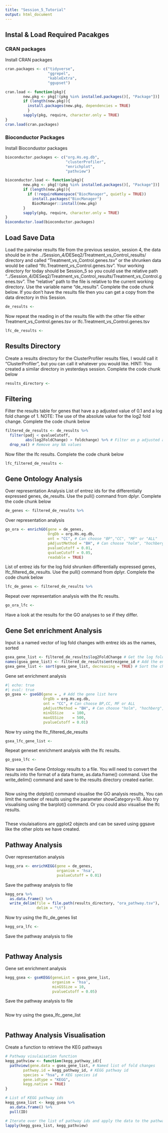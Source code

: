 ```yaml
---
title: "Session_5_Tutorial"
output: html_document
---
```

## Instal & Load Required Pacakges
### CRAN packages
Install CRAN packages

```r
cran.packages <- c("tidyverse",
                   "ggrepel",
                   "kableExtra",
                   "ggupset")

cran.load <- function(pkg){
        new.pkg <- pkg[!(pkg %in% installed.packages()[, "Package"])]
        if (length(new.pkg)){
          install.packages(new.pkg, dependencies = TRUE)
          }
        sapply(pkg, require, character.only = TRUE)
}
cran.load(cran.packages)
```

### Bioconductor Packages
Install Biocondustor packages

```r
bioconductor.packages <- c("org.Hs.eg.db",
                           "clusterProfiler",
                           "enrichplot",
                           "pathview")

bioconductor.load <- function(pkg){
        new.pkg <- pkg[!(pkg %in% installed.packages()[, "Package"])]
        if (length(new.pkg)){
          if (!requireNamespace("BiocManager", quietly = TRUE))
            install.packages("BiocManager")
            BiocManager::install(new.pkg)
        }
        sapply(pkg, require, character.only = TRUE)
}
bioconductor.load(bioconductor.packages)
```

## Load Save Data
Load the pairwise results file from the previous session, session 4, the data should be in the ../Session_4/DESeq2/Treatment_vs_Control_results/ directory and called "Treatment_vs_Control.genes.tsv" or the shrunken data would be called "lfc.Treatment_vs_Control.genes.tsv". Your working directory for today should be Session_5 so you could use the relative path "../Session_4/DESeq2/Treatment_vs_Control_results/Treatment_vs_Control.genes.tsv". The "relative" path to the file is relative to the current working directory. Use the variable name "de_results". Complete the code chunk below.
If you don't have the results file then you can get a copy from the data directory in this Session.

```r
de_results <- 
```

Now repeat the reading in of the results file with the other file either Treatment_vs_Control.genes.tsv or lfc.Treatment_vs_Control.genes.tsv 

```r
lfc_de_results <- 
```

## Results Directory
Create a results directory for the ClusterProfiler results files, I would call it "ClusterProfiler", but you can call it whatever you would like. 
HINT: You created a similar directory in yesterdays session. Complete the code chunk below 
```r
results_directory <- 
```

## Filtering
Filter the results table for genes that have a p adjusted value of 0.1 and a log fold change of 1.
NOTE: The use of the absolute value for the log2 fold change. Complete the code chunk below

```r
filtered_de_results <- de_results %>%
  filter(padj < qvalueCutoff,
         abs(log2FoldChange) > foldchange) %>% # Filter on p adjusted and log fold change values
  drop_na() # Remove any NA values
```

Now filter the lfc results. Complete the code chunk below

```r
lfc_filtered_de_results <- 
```


## Gene Ontology Analysis
Over representation Analysis
List of entrez ids for the differentially expressed genes, de_results. Use the pull() command from dplyr. Complete the code chunk below

```r
de_genes <- filtered_de_results %>%
```


Over representation analysis
```r
go_ora <- enrichGO(gene = de_genes,
                   OrgDb = org.Hs.eg.db,
                   ont = "CC", # Can choose "BP","CC", "MF" or "ALL"
                   pAdjustMethod = "BH", # Can choose "holm", "hochberg", "hommel", "bonferroni", "BH", "BY", "fdr", "none"
                   pvalueCutoff = 0.01,
                   qvalueCutoff = 0.05,
                   readable = TRUE)
```



List of entrez ids for the log fold shrunken differentially expressed genes, lfc_filtered_de_results. Use the pull() command from dplyr. Complete the code chunk below

```r
lfc_de_genes <- filtered_de_results %>%
```


Repeat over representation analysis with the lfc results. 
```r
go_ora_lfc <- 
```

Have a look at the results for the GO analyses to se if they differ.

## Gene Set enrichment Analysis

Input is a named vector of log fold changes with entrez ids as the names, sorted
```r
gsea_gene_list <- filtered_de_results$log2FoldChange # Get the log fold values in a character vector
names(gsea_gene_list) <- filtered_de_results$entrezgene_id # Add the entrez gene ids as the names for the log fold changes
gsea_gene_list <- sort(gsea_gene_list, decreasing = TRUE) # Sort the character vector bym logo fold change, for lowest to highest†
```

Gene set enrichment analysis

```r
#| echo: true
#| eval: true
go_gsea <- gseGO(gene = , # Add the gene list here
                 OrgDb = org.Hs.eg.db,
                 ont = "CC", # Can choose BP,CC, MF or ALL
                 pAdjustMethod = "BH", # Can choose "holm", "hochberg", "hommel", "bonferroni", "BH", "BY", "fdr", "none"
                 minGSSize    = 100,
                 maxGSSize    = 500,
                 pvalueCutoff = 0.01)
```

Now try using the lfc_filtered_de_results

```r
gsea_lfc_gene_list <-
```

Repeat geneset enrichment analysis with the lfc results.

```r
go_gsea_lfc <-
```


Now save the Gene Ontology results to a file. You will need to convert the results into the format of a data frame, as.data.frame() command. Use the write_delim() command and save to the results directory created earlier.

```r

```


Now using the dotplot() command visualise the GO analysis results, You can limit the number of results using the parameter showCategory=10. Also try visualising using the barplot() command. Or you could also visualise the lfc results.

```r

```

These visulaisations are ggplot2 objects and can be saved using ggsave like the other plots we have created.

## Pathway Analysis
Over representation analysis

```r
kegg_ora <- enrichKEGG(gene = de_genes,
                       organism = 'hsa',
                       pvalueCutoff = 0.01)
```

Save the pathway analysis to file

```r
kegg_ora %>%
  as.data.frame() %>%
  write_delim(file = file.path(results_directory, "ora_pathway.tsv"),
              delim = "\t")
```

Now try using the lfc_de_genes list

```r
kegg_ora_lfc <- 
```

Save the pathway analysis to file

```r

```

## Pathway Analysis
Gene set enrichment analysis

```r
kegg_gsea <- gseKEGG(geneList = gsea_gene_list,
                     organism = 'hsa',
                     minGSSize = 10,
                     pvalueCutoff = 0.05)
```

Save the pathway analysis to file

```r

```


Now try using the gsea_lfc_gene_list 

```r

```

## Pathway Analysis Visualisation

Create a function to retrieve the KEG pathways

```r
# Pathway visulaisation function
kegg_pathview <- function(kegg_pathway_id){ 
  pathview(gene.data = gsea_gene_list, # Named list of fold changes
        pathway.id = kegg_pathway_id, # KEGG pathway id
        species = "hsa", # KEG species id
        gene.idtype = "KEGG",
        kegg.native = TRUE) 
}

# List of KEGG pathway ids
kegg_gsea_list <- kegg_gsea %>%
  as.data.frame() %>%
  pull(ID) 

# Iterate over the list of pathway ids and apply the data to the pathway
lapply(kegg_gsea_list, kegg_pathview)
```
